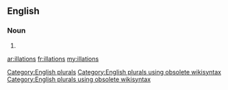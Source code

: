 ==English==

===Noun===
{{head|en}}

# {{plural of|illation}}

[[Category:English plurals]][[Category:English plurals using obsolete wikisyntax]][[Category:English plurals using obsolete wikisyntax]]

[[ar:illations]]
[[fr:illations]]
[[my:illations]]